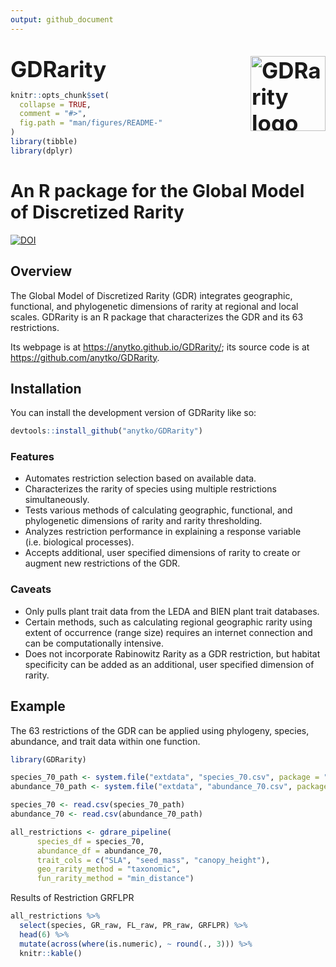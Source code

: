 ```yaml
---
output: github_document
---
```


<p style="font-size: 2.5em; font-weight: bold; margin-bottom: 0;">
  GDRarity <img src="man/figures/logo.png" align="right" width="120" alt="GDRarity logo"/>
</p>


```r
knitr::opts_chunk$set(
  collapse = TRUE,
  comment = "#>",
  fig.path = "man/figures/README-"
)
library(tibble)
library(dplyr)
```


# An R package for the Global Model of Discretized Rarity


<!-- badges: start -->
[![DOI](https://zenodo.org/badge/DOI/10.5281/zenodo.13845718.svg)](https://doi.org/10.5281/zenodo.13845718)
<!-- badges: end -->

## Overview

The Global Model of Discretized Rarity (GDR) integrates geographic, functional, and phylogenetic dimensions of rarity at regional and local scales. GDRarity is an R package that characterizes the GDR and its 63 restrictions.

Its webpage is at <https://anytko.github.io/GDRarity/>; its source code is at <https://github.com/anytko/GDRarity>. 

## Installation

You can install the development version of GDRarity like so:

```r 
devtools::install_github("anytko/GDRarity")
```

### Features
- Automates restriction selection based on available data.
- Characterizes the rarity of species using multiple restrictions simultaneously.
- Tests various methods of calculating geographic, functional, and phylogenetic dimensions of rarity and rarity thresholding.
- Analyzes restriction performance in explaining a response variable (i.e. biological processes).
- Accepts additional, user specified dimensions of rarity to create or augment new restrictions of the GDR. 

### Caveats 
- Only pulls plant trait data from the LEDA and BIEN plant trait databases. 
- Certain methods, such as calculating regional geographic rarity using extent of occurrence (range size) requires an internet connection and can be computationally intensive.
- Does not incorporate Rabinowitz Rarity as a GDR restriction, but habitat specificity can be added as an additional, user specified dimension of rarity.

## Example

The 63 restrictions of the GDR can be applied using phylogeny, species, abundance, and trait data within one function.

```r
library(GDRarity)
```


```r
species_70_path <- system.file("extdata", "species_70.csv", package = "GDRarity")
abundance_70_path <- system.file("extdata", "abundance_70.csv", package = "GDRarity")

species_70 <- read.csv(species_70_path)
abundance_70 <- read.csv(abundance_70_path)

all_restrictions <- gdrare_pipeline(
      species_df = species_70,
      abundance_df = abundance_70,
      trait_cols = c("SLA", "seed_mass", "canopy_height"),
      geo_rarity_method = "taxonomic",
      fun_rarity_method = "min_distance")
```

Results of Restriction GRFLPR
```r
all_restrictions %>%
  select(species, GR_raw, FL_raw, PR_raw, GRFLPR) %>%
  head(6) %>%
  mutate(across(where(is.numeric), ~ round(., 3))) %>%  
  knitr::kable()
```
